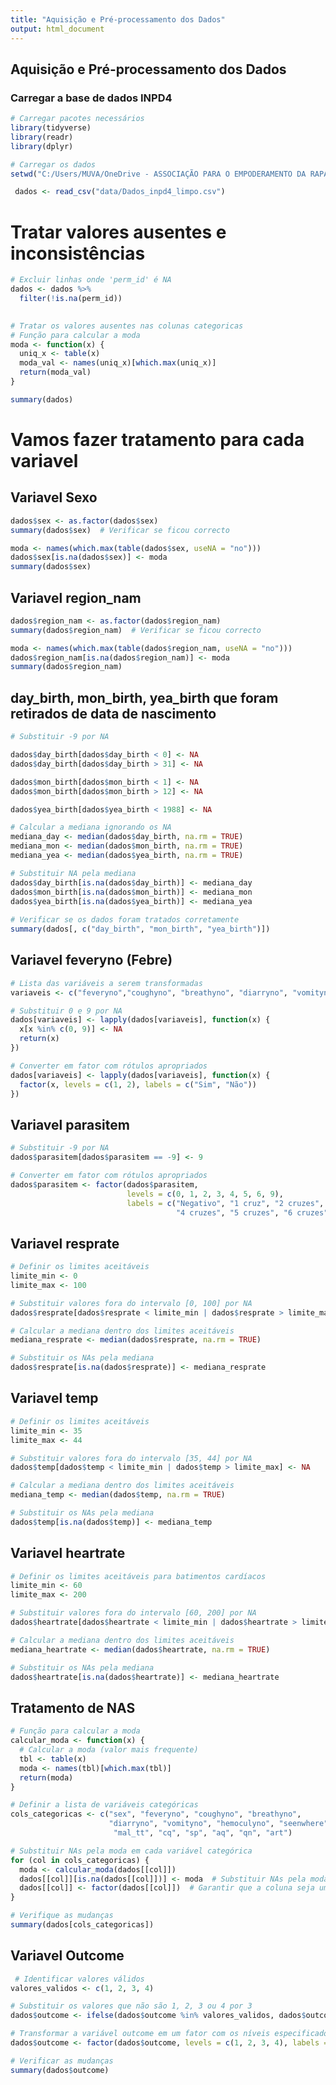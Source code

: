```yaml
---
title: "Aquisição e Pré-processamento dos Dados"
output: html_document
---
```


## Aquisição e Pré-processamento dos Dados

### Carregar a base de dados **INPD4**

```r
# Carregar pacotes necessários
library(tidyverse)
library(readr)
library(dplyr)

# Carregar os dados 
setwd("C:/Users/MUVA/OneDrive - ASSOCIAÇÃO PARA O EMPODERAMENTO DA RAPARIGA-MUVA/Arquivo DERCIO/Monografia/")

 dados <- read_csv("data/Dados_inpd4_limpo.csv")

```

# Tratar valores ausentes e inconsistências

```r
# Excluir linhas onde 'perm_id' é NA
dados <- dados %>%
  filter(!is.na(perm_id))

 
# Tratar os valores ausentes nas colunas categoricas 
# Função para calcular a moda
moda <- function(x) {
  uniq_x <- table(x)
  moda_val <- names(uniq_x)[which.max(uniq_x)]
  return(moda_val)
}

summary(dados)
```

# Vamos fazer tratamento para cada variavel 

## Variavel Sexo

```r
dados$sex <- as.factor(dados$sex)
summary(dados$sex)  # Verificar se ficou correcto

moda <- names(which.max(table(dados$sex, useNA = "no")))
dados$sex[is.na(dados$sex)] <- moda
summary(dados$sex)
```

## Variavel region_nam
```r
dados$region_nam <- as.factor(dados$region_nam)
summary(dados$region_nam)  # Verificar se ficou correcto

moda <- names(which.max(table(dados$region_nam, useNA = "no")))
dados$region_nam[is.na(dados$region_nam)] <- moda
summary(dados$region_nam)
```

## day_birth, mon_birth, yea_birth que foram retirados de data de nascimento

```r
# Substituir -9 por NA

dados$day_birth[dados$day_birth < 0] <- NA
dados$day_birth[dados$day_birth > 31] <- NA

dados$mon_birth[dados$mon_birth < 1] <- NA
dados$mon_birth[dados$mon_birth > 12] <- NA

dados$yea_birth[dados$yea_birth < 1988] <- NA

# Calcular a mediana ignorando os NA
mediana_day <- median(dados$day_birth, na.rm = TRUE)
mediana_mon <- median(dados$mon_birth, na.rm = TRUE)
mediana_yea <- median(dados$yea_birth, na.rm = TRUE)

# Substituir NA pela mediana
dados$day_birth[is.na(dados$day_birth)] <- mediana_day
dados$mon_birth[is.na(dados$mon_birth)] <- mediana_mon
dados$yea_birth[is.na(dados$yea_birth)] <- mediana_yea
 
# Verificar se os dados foram tratados corretamente
summary(dados[, c("day_birth", "mon_birth", "yea_birth")])
```
 
## Variavel feveryno (Febre) 

```r

# Lista das variáveis a serem transformadas
variaveis <- c("feveryno","coughyno", "breathyno", "diarryno", "vomityno", "hemoculyno", "mal_tt", "cq", "sp", "aq", "qn", "art")

# Substituir 0 e 9 por NA
dados[variaveis] <- lapply(dados[variaveis], function(x) {
  x[x %in% c(0, 9)] <- NA
  return(x)
})

# Converter em fator com rótulos apropriados
dados[variaveis] <- lapply(dados[variaveis], function(x) {
  factor(x, levels = c(1, 2), labels = c("Sim", "Não"))
})

```

## Variavel parasitem

```r
# Substituir -9 por NA
dados$parasitem[dados$parasitem == -9] <- 9

# Converter em fator com rótulos apropriados
dados$parasitem <- factor(dados$parasitem, 
                          levels = c(0, 1, 2, 3, 4, 5, 6, 9), 
                          labels = c("Negativo", "1 cruz", "2 cruzes", "3 cruzes", 
                                     "4 cruzes", "5 cruzes", "6 cruzes", "Dado perdido"))


```

## Variavel resprate

```r
# Definir os limites aceitáveis
limite_min <- 0
limite_max <- 100

# Substituir valores fora do intervalo [0, 100] por NA
dados$resprate[dados$resprate < limite_min | dados$resprate > limite_max] <- NA

# Calcular a mediana dentro dos limites aceitáveis
mediana_resprate <- median(dados$resprate, na.rm = TRUE)

# Substituir os NAs pela mediana
dados$resprate[is.na(dados$resprate)] <- mediana_resprate
```

## Variavel temp
```r
# Definir os limites aceitáveis
limite_min <- 35
limite_max <- 44

# Substituir valores fora do intervalo [35, 44] por NA
dados$temp[dados$temp < limite_min | dados$temp > limite_max] <- NA

# Calcular a mediana dentro dos limites aceitáveis
mediana_temp <- median(dados$temp, na.rm = TRUE)

# Substituir os NAs pela mediana
dados$temp[is.na(dados$temp)] <- mediana_temp
```

## Variavel heartrate
```r
# Definir os limites aceitáveis para batimentos cardíacos
limite_min <- 60
limite_max <- 200

# Substituir valores fora do intervalo [60, 200] por NA
dados$heartrate[dados$heartrate < limite_min | dados$heartrate > limite_max] <- NA

# Calcular a mediana dentro dos limites aceitáveis
mediana_heartrate <- median(dados$heartrate, na.rm = TRUE)

# Substituir os NAs pela mediana
dados$heartrate[is.na(dados$heartrate)] <- mediana_heartrate


```

## Tratamento de NAS

```r
# Função para calcular a moda
calcular_moda <- function(x) {
  # Calcular a moda (valor mais frequente)
  tbl <- table(x)
  moda <- names(tbl)[which.max(tbl)]
  return(moda)
}

# Definir a lista de variáveis categóricas
cols_categoricas <- c("sex", "feveryno", "coughyno", "breathyno", 
                      "diarryno", "vomityno", "hemoculyno", "seenwhere", 
                       "mal_tt", "cq", "sp", "aq", "qn", "art")

# Substituir NAs pela moda em cada variável categórica
for (col in cols_categoricas) {
  moda <- calcular_moda(dados[[col]])
  dados[[col]][is.na(dados[[col]])] <- moda  # Substituir NAs pela moda
  dados[[col]] <- factor(dados[[col]])  # Garantir que a coluna seja um fator
}

# Verifique as mudanças
summary(dados[cols_categoricas])
```

## Variavel Outcome
```r
 # Identificar valores válidos
valores_validos <- c(1, 2, 3, 4)

# Substituir os valores que não são 1, 2, 3 ou 4 por 3
dados$outcome <- ifelse(dados$outcome %in% valores_validos, dados$outcome, 2)

# Transformar a variável outcome em um fator com os níveis especificados
dados$outcome <- factor(dados$outcome, levels = c(1, 2, 3, 4), labels = c("Vivo", "Obito", "Abandono", "Transferido"))

# Verificar as mudanças
summary(dados$outcome)

```



